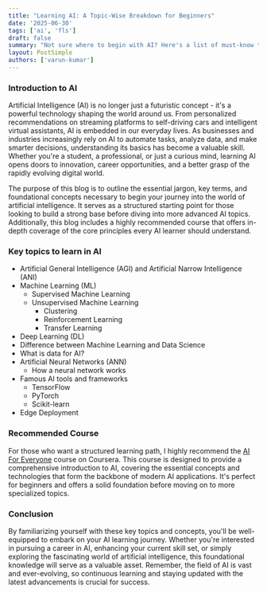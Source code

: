 ```yaml
---
title: "Learning AI: A Topic-Wise Breakdown for Beginners"
date: '2025-06-30'
tags: ['ai', 'fls']
draft: false
summary: "Not sure where to begin with AI? Here's a list of must-know topics to get you started."
layout: PostSimple
authors: ['varun-kumar']
---
```



### Introduction to AI

Artificial Intelligence (AI) is no longer just a futuristic concept - it's a powerful technology shaping the world around us. From personalized recommendations on streaming platforms to self-driving cars and intelligent virtual assistants, AI is embedded in our everyday lives. As businesses and industries increasingly rely on AI to automate tasks, analyze data, and make smarter decisions, understanding its basics has become a valuable skill. Whether you're a student, a professional, or just a curious mind, learning AI opens doors to innovation, career opportunities, and a better grasp of the rapidly evolving digital world.

The purpose of this blog is to outline the essential jargon, key terms, and foundational concepts necessary to begin your journey into the world of artificial intelligence. It serves as a structured starting point for those looking to build a strong base before diving into more advanced AI topics. Additionally, this blog includes a highly recommended course that offers in-depth coverage of the core principles every AI learner should understand.

### Key topics to learn in AI

- Artificial General Intelligence (AGI) and Artificial Narrow Intelligence (ANI)
- Machine Learning (ML)
    - Supervised Machine Learning
    - Unsupervised Machine Learning
        - Clustering
        - Reinforcement Learning
        - Transfer Learning    
- Deep Learning (DL)
- Difference between Machine Learning and Data Science
- What is data for AI?
- Artificial Neural Networks (ANN)
    - How a neural network works
- Famous AI tools and frameworks
    - TensorFlow
    - PyTorch
    - Scikit-learn
- Edge Deployment

### Recommended Course

For those who want a structured learning path, I highly recommend the [AI For Everyone](https://www.coursera.org/learn/ai-for-everyone) course on Coursera. This course is designed to provide a comprehensive introduction to AI, covering the essential concepts and technologies that form the backbone of modern AI applications. It's perfect for beginners and offers a solid foundation before moving on to more specialized topics.

### Conclusion

By familiarizing yourself with these key topics and concepts, you'll be well-equipped to embark on your AI learning journey. Whether you're interested in pursuing a career in AI, enhancing your current skill set, or simply exploring the fascinating world of artificial intelligence, this foundational knowledge will serve as a valuable asset. Remember, the field of AI is vast and ever-evolving, so continuous learning and staying updated with the latest advancements is crucial for success.